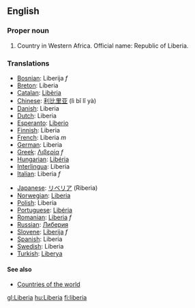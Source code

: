 ==English==
===Proper noun===

# Country in Western Africa. Official name: Republic of Liberia.
===Translations===
{{top}}
*[[Bosnian]]: Liberija ''f''
*[[Breton]]: Liberia
*[[Catalan]]: [[Libèria]]
*[[Chinese]]: [[利比里亚]] (lì bǐ lǐ yà)
*[[Danish]]: Liberia
*[[Dutch]]: Liberia
*[[Esperanto]]: [[Liberio]]
*[[Finnish]]: Liberia
*[[French]]: Liberia ''m''
*[[German]]: Liberia
*[[Greek]]: [[Λιβερία]] ''f''
*[[Hungarian]]: [[Libéria]]
*[[Interlingua]]: Liberia
*[[Italian]]: Liberia ''f''
{{mid}}
*[[Japanese]]: [[リベリア]] (Riberia)
*[[Norwegian]]: [[Liberia#Norwegian|Liberia]]
*[[Polish]]: Liberia
*[[Portuguese]]: [[Libéria]]
*[[Romanian]]: [[Liberia]] ''f''
*[[Russian]]: [[Либерия]]
*[[Slovene]]: [[Liberija]] ''f''
*[[Spanish]]: Liberia
*[[Swedish]]: Liberia
*[[Turkish]]: [[Liberya]]
{{bottom}}

====See also====
*[[Countries of the world]]

[[gl:Liberia]]
[[hu:Liberia]]
[[fi:liberia]]